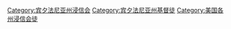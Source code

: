[[Category:宾夕法尼亚州浸信会|Category:宾夕法尼亚州浸信会]]
[[Category:宾夕法尼亚州基督徒|Category:宾夕法尼亚州基督徒]]
[[Category:美国各州浸信会徒|Category:美国各州浸信会徒]]